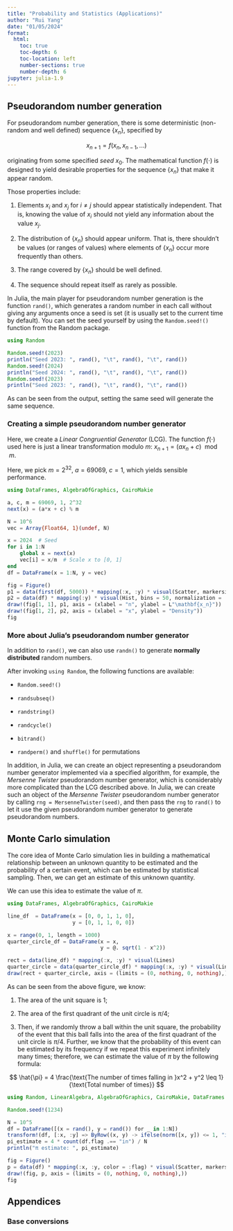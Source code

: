 ```yaml
---
title: "Probability and Statistics (Applications)"
author: "Rui Yang"
date: "01/05/2024"
format:
  html:
    toc: true
    toc-depth: 6
    toc-location: left
    number-sections: true
    number-depth: 6
jupyter: julia-1.9
---
```


## Pseudorandom number generation

For pseudorandom number generation, there is some deterministic (non-random and well defined) sequence $\{x_n\}$, specified by

$$
x_{n+1} = f(x_n, x_{n-1}, ...)
$$

originating from some specified *seed* $x_0$. The mathematical function $f(\cdot)$ is designed to yield desirable properties for the sequence $\{x_n\}$ that make it appear random.

Those properties include:

1.  Elements $x_i$ and $x_j$ for $i \neq j$ should appear statistically independent. That is, knowing the value of $x_i$ should not yield any information about the value $x_j$.

2.  The distribution of $\{x_n\}$ should appear uniform. That is, there shouldn't be values (or ranges of values) where elements of $\{x_n\}$ occur more frequently than others.

3.  The range covered by $\{x_n\}$ should be well defined.

4.  The sequence should repeat itself as rarely as possible.

In Julia, the main player for pseudorandom number generation is the function `rand()`, which generates a random number in each call without giving any arguments once a seed is set (it is usually set to the current time by default). You can set the seed yourself by using the `Random.seed!()` function from the Random package.

```julia
using Random

Random.seed!(2023)
println("Seed 2023: ", rand(), "\t", rand(), "\t", rand())
Random.seed!(2024)
println("Seed 2024: ", rand(), "\t", rand(), "\t", rand())
Random.seed!(2023)
println("Seed 2023: ", rand(), "\t", rand(), "\t", rand())
```

As can be seen from the output, setting the same seed will generate the same sequence.

### Creating a simple pseudorandom number generator

Here, we create a *Linear Congruential Generator* (LCG). The function $f(\cdot)$ used here is just a linear transformation modulo $m$: $x_{n+1} = (ax_n + c) \mod m$.

Here, we pick $m = 2^{32}$, $a = 69069$, $c = 1$, which yields sensible performance.

```julia
using DataFrames, AlgebraOfGraphics, CairoMakie

a, c, m = 69069, 1, 2^32
next(x) = (a*x + c) % m

N = 10^6
vec = Array{Float64, 1}(undef, N)

x = 2024  # Seed
for i in 1:N
    global x = next(x)
    vec[i] = x/m  # Scale x to [0, 1]
end
df = DataFrame(x = 1:N, y = vec)

fig = Figure()
p1 = data(first(df, 5000)) * mapping(:x, :y) * visual(Scatter, markersize = 3)
p2 = data(df) * mapping(:y) * visual(Hist, bins = 50, normalization = :pdf)
draw!(fig[1, 1], p1, axis = (xlabel = "n", ylabel = L"\mathbf{x_n}"))
draw!(fig[1, 2], p2, axis = (xlabel = "x", ylabel = "Density"))
fig
```

### More about Julia's pseudorandom number generator

In addition to `rand()`, we can also use `randn()` to generate **normally distributed** random numbers.

After invoking `using Random`, the following functions are available:

- `Random.seed!()`

- `randsubseq()`

- `randstring()`

- `randcycle()`

- `bitrand()`

- `randperm()` and `shuffle()` for permutations

In addition, in Julia, we can create an object representing a pseudorandom number generator implemented via a specified algorithm, for example, the *Mersenne Twister* pseudorandom number generator, which is considerably more complicated than the LCG described above. In Julia, we can create such an object of the *Mersenne Twister* pseudorandom number generator by calling `rng = MersenneTwister(seed)`, and then pass the `rng` to `rand()` to let it use the given pseudorandom number generator to generate pseudorandom numbers.

## Monte Carlo simulation

The core idea of Monte Carlo simulation lies in building a mathematical relationship between an unknown quantity to be estimated and the probability of a certain event, which can be estimated by statistical sampling. Then, we can get an estimate of this unknown quantity.

We can use this idea to estimate the value of $\pi$.

```julia
using DataFrames, AlgebraOfGraphics, CairoMakie

line_df  = DataFrame(x = [0, 0, 1, 1, 0],
                     y = [0, 1, 1, 0, 0])

x = range(0, 1, length = 1000)
quarter_circle_df = DataFrame(x = x,
                              y = @. sqrt(1 - x^2))

rect = data(line_df) * mapping(:x, :y) * visual(Lines)
quarter_circle = data(quarter_circle_df) * mapping(:x, :y) * visual(Lines)
draw(rect + quarter_circle, axis = (limits = (0, nothing, 0, nothing),))
```

As can be seen from the above figure, we know:

1.  The area of the unit square is 1;

2.  The area of the first quadrant of the unit circle is $\pi / 4$;

3.  Then, if we randomly throw a ball within the unit square, the probability of the event that this ball falls into the area of the first quadrant of the unit circle is $\pi / 4$. Further, we know that the probability of this event can be estimated by its frequency if we repeat this experiment infinitely many times; therefore, we can estimate the value of $\pi$ by the following formula:

$$
\hat{\pi} = 4 \frac{\text{The number of times falling in }x^2 + y^2 \leq 1}{\text{Total number of times}}
$$

```julia
using Random, LinearAlgebra, AlgebraOfGraphics, CairoMakie, DataFrames

Random.seed!(1234)

N = 10^5
df = DataFrame([(x = rand(), y = rand()) for _ in 1:N])
transform!(df, [:x, :y] => ByRow((x, y) -> ifelse(norm([x, y]) <= 1, "in", "out")) => :flag)
pi_estimate = 4 * count(df.flag .== "in") / N
println("π estimate: ", pi_estimate)

fig = Figure()
p = data(df) * mapping(:x, :y, color = :flag) * visual(Scatter, markersize = 1)
draw!(fig, p, axis = (limits = (0, nothing, 0, nothing),))
fig
```

## Appendices

### Base conversions
